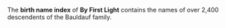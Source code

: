 
<div>

The <b>birth name index</b> of <b>By First Light</b> contains the names of over
2,400 descendents of the Bauldauf family.

<ByFirstLightIndex />

</div>

